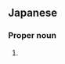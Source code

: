 ==Japanese==
{{ja-kanjitab|こ|てら|k2=でら|yomi=k|r=y}}

===Proper noun===
{{ja-pos|こでら|proper}}

# {{surname|lang=ja|sort=こでら}}
